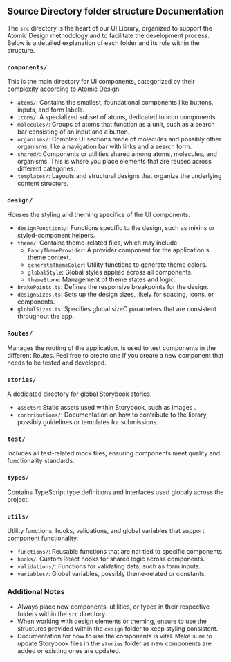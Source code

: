 
<Meta title="contributioners/Folder Structure" />

## Source Directory folder structure Documentation

The `src` directory is the heart of our UI Library, organized to support the Atomic Design methodology and to facilitate the development process. Below is a detailed explanation of each folder and its role within the structure.

### `components/`

This is the main directory for UI components, categorized by their complexity according to Atomic Design.

- `atoms/`: Contains the smallest, foundational components like buttons, inputs, and form labels.
- `icons/`: A specialized subset of atoms, dedicated to icon components.
- `molecules/`: Groups of atoms that function as a unit, such as a search bar consisting of an input and a button.
- `organisms/`: Complex UI sections made of molecules and possibly other organisms, like a navigation bar with links and a search form.
- `shared/`: Components or utilities shared among atoms, molecules, and organisms. This is where you place elements that are reused across different categories.
- `templates/`: Layouts and structural designs that organize the underlying content structure.

### `design/`

Houses the styling and theming specifics of the UI components.

- `designFunctions/`: Functions specific to the design, such as mixins or styled-component helpers.
- `theme/`: Contains theme-related files, which may include:
  - `FancyThemeProvider`: A provider component for the application's theme context.
  - `generateThemeColor`: Utility functions to generate theme colors.
  - `globalStyle`: Global styles applied across all components.
  - `themeStore`: Management of theme states and logic.
- `brakePoints.ts`: Defines the responsive breakpoints for the design.
- `designSizes.ts`: Sets up the design sizes, likely for spacing, icons, or components.
- `globalSizes.ts`: Specifies global sizeC parameters that are consistent throughout the app.

### `Routes/`

Manages the routing of the application, is used to test components in the different Routes.
Feel free to create one if you create a new component that needs to be tested and developed.

### `stories/`

A dedicated directory for global Storybook stories.

- `assets/`: Static assets used within Storybook, such as images .
- `contributions/`: Documentation on how to contribute to the library, possibly guidelines or templates for submissions.

### `test/`

Includes all test-related mock files, ensuring components meet quality and functionality standards.

### `types/`

Contains TypeScript type definitions and interfaces used globaly across the project.

### `utils/`

Utility functions, hooks, validations, and global variables that support component functionality.

- `functions/`: Reusable functions that are not tied to specific components.
- `hooks/`: Custom React hooks for shared logic across components.
- `validations/`: Functions for validating data, such as form inputs.
- `variables/`: Global variables, possibly theme-related or constants.

### Additional Notes

- Always place new components, utilities, or types in their respective folders within the `src` directory.
- When working with design elements or theming, ensure to use the structures provided within the `design` folder to keep styling consistent.
- Documentation for how to use the components is vital. Make sure to update Storybook files in the `stories` folder as new components are added or existing ones are updated.
